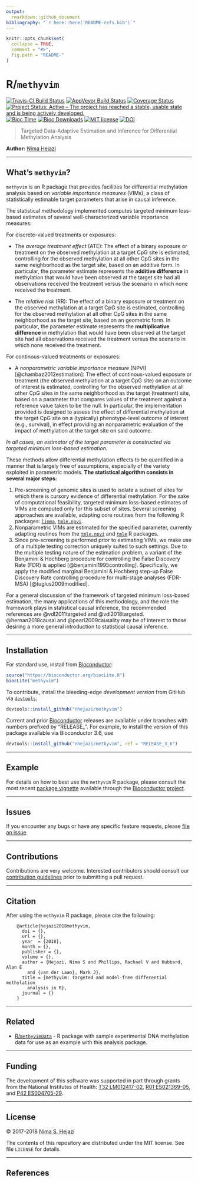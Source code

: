 ```yaml
---
output:
  rmarkdown::github_document
bibliography: "`r here::here('README-refs.bib')`"
---
```


<!-- README.md is generated from README.Rmd. Please edit that file -->

```r
knitr::opts_chunk$set(
  collapse = TRUE,
  comment = "#>",
  fig.path = "README-"
)
```

# R/`methyvim`

[![Travis-CI Build Status](https://travis-ci.org/nhejazi/methyvim.svg?branch=master)](https://travis-ci.org/nhejazi/methyvim)
[![AppVeyor Build  Status](https://ci.appveyor.com/api/projects/status/github/nhejazi/methyvim?branch=master&svg=true)](https://ci.appveyor.com/project/nhejazi/methyvim)
[![Coverage Status](https://img.shields.io/codecov/c/github/nhejazi/methyvim/master.svg)](https://codecov.io/github/nhejazi/methyvim?branch=master)
[![Project Status: Active – The project has reached a stable, usable state and is being actively developed.](http://www.repostatus.org/badges/latest/active.svg)](http://www.repostatus.org/#active)
[![Bioc Time](http://bioconductor.org/shields/years-in-bioc/methyvim.svg)](https://bioconductor.org/packages/release/bioc/html/methyvim.html)
[![Bioc Downloads](http://bioconductor.org/shields/downloads/methyvim.svg)](https://bioconductor.org/packages/release/bioc/html/methyvim.html)
[![MIT license](http://img.shields.io/badge/license-MIT-brightgreen.svg)](http://opensource.org/licenses/MIT)
[![DOI](https://zenodo.org/badge/79256902.svg)](https://zenodo.org/badge/latestdoi/79256902)

> Targeted Data-Adaptive Estimation and Inference for Differential Methylation
> Analysis

__Author:__ [Nima Hejazi](https://nimahejazi.org)

---

## What's `methyvim`?

`methyvim` is an R package that provides facilities for differential methylation
analysis based on _variable importance measures_ (VIMs), a class of
statistically estimable target parameters that arise in causal inference.

The statistical methodology implemented computes targeted minimum loss-based
estimates of several well-characterized variable importance measures:

For discrete-valued treatments or exposures:

* The _average treatment effect_ (ATE): The effect of a binary exposure or
  treatment on the observed methylation at a target CpG site is estimated,
  controlling for the observed methylation at all other CpG sites in the same
  neighborhood as the target site, based on an additive form. In particular, the
  parameter estimate represents the __additive difference__ in methylation that
  would have been observed at the target site had all observations received the
  treatment versus the scenario in which none received the treatment.

* The _relative risk_ (RR): The effect of a binary exposure or treatment on the
  observed methylation at a target CpG site is estimated, controlling for the
  observed methylation at all other CpG sites in the same neighborhood as the
  target site, based on an geometric form. In particular, the parameter estimate
  represents the __multiplicative difference__ in methylation that would have
  been observed at the target site had all observations received the treatment
  versus the scenario in which none received the treatment.

For continous-valued treatments or exposures:

* A _nonparametric variable importance measure_ (NPVI) [@chambaz2012estimation]:
  The effect of continous-valued exposure or treatment (the observed methylation
  at a target CpG site) on an outcome of interest is estimated, controlling for
  the observed methylation at all other CpG sites in the same neighborhood as
  the target (treatment) site, based on a parameter that compares values of the
  treatment against a reference value taken to be the null. In particular, the
  implementation provided is designed to assess the effect of differential
  methylation at the target CpG site on a (typically) phenotype-level outcome
  of interest (e.g., survival), in effect providing an nonparametric evaluation
  of the impact of methylation at the target site on said outcome.

_In all cases, an estimator of the target parameter is constructed via targeted
minimum loss-based estimation._

These methods allow differential methylation effects to be quantified in a
manner that is largely free of assumptions, especially of the variety exploited
in parametric models. __The statistical algorithm consists in several major
steps:__

1. Pre-screening of genomic sites is used to isolate a subset of sites for
which there is cursory evidence of differential methylation. For the sake of
computational feasibility, targeted minimum loss-based estimates of VIMs are
computed only for this subset of sites. Several screening approaches are
available, adapting core routines from the following R packages:
[`limma`](http://bioconductor.org/packages/release/bioc/html/limma.html),
[`tmle.npvi`](https://CRAN.R-project.org/package=tmle.npvi).
2. Nonparametric VIMs are estimated for the specified parameter, currently
adapting routines from the
[`tmle.npvi`](https://CRAN.R-project.org/package=tmle.npvi) and
[`tmle`](https://CRAN.R-project.org/package=tmle) R packages.
3. Since pre-screening is performed prior to estimating VIMs, we make use of a
multiple testing correction uniquely suited to such settings. Due to the
multiple testing nature of the estimation problem, a variant of the Benjamini &
Hochberg procedure for controlling the False Discovery Rate (FDR) is applied
[@benjamini1995controlling]. Specifically, we apply the modified marginal
Benjamini & Hochberg step-up False Discovery Rate controlling procedure for
multi-stage analyses (FDR-MSA) [@tuglus2009modified].

For a general discussion of the framework of targeted minimum loss-based
estimation, the many applications of this methodology, and the role the
framework plays in statistical causal inference, the recommended references are
@vdl2011targeted and @vdl2018targeted. @hernan2018causal and @pearl2009causality
may be of interest to those desiring a more general introduction to statistical
causal inference.

---

## Installation

For standard use, install from
[Bioconductor](https://bioconductor.org/packages/methyvim):

```r
source("https://bioconductor.org/biocLite.R")
biocLite("methyvim")
```

To contribute, install the bleeding-edge _development version_ from GitHub via
[`devtools`](https://www.rstudio.com/products/rpackages/devtools/):

```r
devtools::install_github("nhejazi/methyvim")
```

Current and prior [Bioconductor](https://bioconductor.org) releases are
available under branches with numbers prefixed by "RELEASE_". For example, to
install the version of this package available via Bioconductor 3.6, use

```r
devtools::install_github("nhejazi/methyvim", ref = "RELEASE_3_6")
```

---

## Example

For details on how to best use the `methyvim` R package, please consult the most
recent [package
vignette](http://bioconductor.org/packages/release/bioc/vignettes/methyvim/inst/doc/using_methyvim.html)
available through the [Bioconductor
project](https://bioconductor.org/packages/methvim).

---

## Issues

If you encounter any bugs or have any specific feature requests, please [file an
issue](https://github.com/nhejazi/methyvim/issues).

---

## Contributions

Contributions are very welcome. Interested contributors should consult our
[contribution
guidelines](https://github.com/nhejazi/methyvim/blob/master/CONTRIBUTING.md)
prior to submitting a pull request.

---

## Citation

After using the `methyvim` R package, please cite the following:

        @article{hejazi2018methyvim,
          doi = {},
          url = {},
          year  = {2018},
          month = {},
          publisher = {},
          volume = {},
          author = {Hejazi, Nima S and Phillips, Rachael V and Hubbard, Alan E
            and {van der Laan}, Mark J},
          title = {methyvim: Targeted and model-free differential methylation
            analysis in R},
          journal = {}
        }

---

## Related

* [R/`methyvimData`](https://github.com/nhejazi/methyvimData) - R package with
    sample experimental DNA methylation data for use as an example with this
    analysis package.

---

## Funding

The development of this software was supported in part through grants from the
National Institutes of Health: [T32 LM012417-02](https://projectreporter.nih.gov/project_info_description.cfm?aid=9248418&icde=37849831&ddparam=&ddvalue=&ddsub=&cr=1&csb=default&cs=ASC&pball=), [R01 ES021369-05](https://projectreporter.nih.gov/project_info_description.cfm?aid=9210551&icde=37849782&ddparam=&ddvalue=&ddsub=&cr=1&csb=default&cs=ASC&pball=), and [P42 ES004705-29](https://projectreporter.nih.gov/project_info_details.cfm?aid=9260357&map=y).

---

## License

&copy; 2017-2018 [Nima S. Hejazi](https://nimahejazi.org)

The contents of this repository are distributed under the MIT license. See file
`LICENSE` for details.

---

## References

